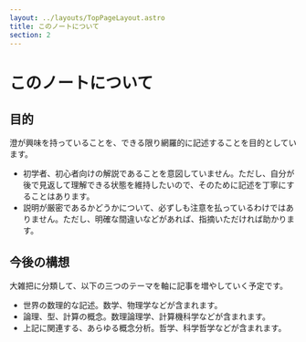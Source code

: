 ```yaml
---
layout: ../layouts/TopPageLayout.astro
title: このノートについて
section: 2
---
```


# このノートについて

<MainColorDivider />

## 目的

澄が興味を持っていることを、できる限り網羅的に記述することを目的としています。
- 初学者、初心者向けの解説であることを意図していません。ただし、自分が後で見返して理解できる状態を維持したいので、そのために記述を丁寧にすることはあります。
- 説明が厳密であるかどうかについて、必ずしも注意を払っているわけではありません。ただし、明確な間違いなどがあれば、指摘いただければ助かります。

## 今後の構想
大雑把に分類して、以下の三つのテーマを軸に記事を増やしていく予定です。
- 世界の数理的な記述。数学、物理学などが含まれます。
- 論理、型、計算の概念。数理論理学、計算機科学などが含まれます。
- 上記に関連する、あらゆる概念分析。哲学、科学哲学などが含まれます。